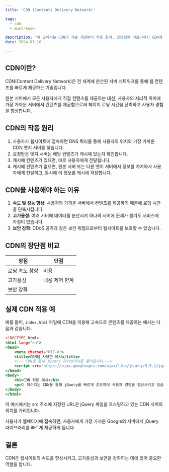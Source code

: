 ```yaml
---
title: 'CDN (Contents Delivery Network)'

tags:
  - cdn
  - must-know

description: "이 글에서는 CDN의 기본 개념부터 작동 원리, 장단점에 이르기까지 CDN에 대해 자세히 설명해 드리겠습니다."
date: 2024-03-10

---
```


## CDN이란?

CDN(Content Delivery Network)은 전 세계에 분산된 서버 네트워크를 통해 웹 컨텐츠를 빠르게 제공하는 기술입니다. 

원본 서버에서 모든 사용자에게 직접 컨텐츠를 제공하는 대신, 사용자의 지리적 위치에 가장 가까운 서버에서 컨텐츠를 제공함으로써 페이지 로딩 시간을 단축하고 사용자 경험을 향상합니다.

## CDN의 작동 원리

1. 사용자가 웹사이트에 접속하면 DNS 쿼리를 통해 사용자의 위치와 가장 가까운 CDN 엣지 서버를 찾습니다.
2. 요청받은 엣지 서버는 해당 컨텐츠가 캐시에 있는지 확인합니다.
3. 캐시에 컨텐츠가 있으면, 바로 사용자에게 전달됩니다.
4. 캐시에 컨텐츠가 없으면, 원본 서버 또는 다른 엣지 서버에서 정보를 가져와서 사용자에게 전달하고, 동시에 이 정보를 캐시에 저장합니다.

## CDN을 사용해야 하는 이유

1. **속도 및 성능 향상**: 사용자와 가까운 서버에서 컨텐츠를 제공하기 때문에 로딩 시간을 단축시킵니다.
2. **고가용성**: 여러 서버에 데이터를 분산시켜 하나의 서버에 문제가 생겨도 서비스에 차질이 없습니다.
3. **보안 강화**: DDoS 공격과 같은 보안 위협으로부터 웹사이트를 보호할 수 있습니다.

## CDN의 장단점 비교

| 장점           | 단점           |
|---------------|----------------|
| 로딩 속도 향상 | 비용           |
| 고가용성       | 내용 제어 한계 |
| 보안 강화      |                |

## 실제 CDN 적용 예

예를 들어, `index.html` 파일에 CDN을 이용해 고속으로 콘텐츠를 제공하는 예시는 다음과 같습니다.

```html:index.html
<!DOCTYPE html>
<html lang="en">
<head>
    <meta charset="UTF-8">
    <title>CDN을 사용한 예시</title>
    <!-- CDN을 통해 jQuery 라이브러리를 불러옵니다 -->
    <script src="https://ajax.googleapis.com/ajax/libs/jquery/3.5.1/jquery.min.js"></script>
</head>
<body>
    <h1>CDN 적용 예시</h1>
    <p>이 페이지는 CDN을 통해 jQuery를 빠르게 로드하여 사용자 경험을 향상시키고 있습니다.</p>
</body>
</html>
```


이 예시에서는 src 주소에 지정된 URL은 jQuery 파일을 호스팅하고 있는 CDN 서버의 위치를 가리킵니다.

사용자가 웹페이지에 접속하면, 사용자에게 가장 가까운 Google의 서버에서 jQuery 라이브러리를 빠르게 제공하게 됩니다.

## 결론

CDN은 웹사이트의 속도를 향상시키고, 고가용성과 보안을 강화하는 데에 있어 중요한 역할을 합니다. 